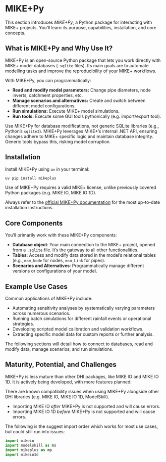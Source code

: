 # MIKE+Py

This section introduces *MIKE+Py*, a Python package for interacting with MIKE+ projects. You'll learn its purpose, capabilities, installation, and core concepts.

## What is MIKE+Py and Why Use It?

MIKE+Py is an open-source Python package that lets you work directly with MIKE+ model databases (`.sqlite` files). Its main goals are to automate modelling tasks and improve the reproducibility of your MIKE+ workflows.

With MIKE+Py, you can programmatically:

*   **Read and modify model parameters:** Change pipe diameters, node inverts, catchment properties, etc.
*   **Manage scenarios and alternatives:** Create and switch between different model configurations.
*   **Run simulations:** Execute MIKE+ model simulations.
*   **Run tools:** Execute some GUI tools pythonically (e.g. import/export tool).
   
::: {.callout-important title="Modifying Databases Correctly"}
Use MIKE+Py for database modifications, not generic SQLite libraries (e.g., Python's `sqlite3`). MIKE+Py leverages MIKE+'s internal .NET API, ensuring changes adhere to MIKE+ specific logic and maintain database integrity. Generic tools bypass this, risking model corruption.
:::

## Installation

Install MIKE+Py using `uv` in your terminal:

```powershell
uv pip install mikeplus
```

::: {.callout-note}
Use of MIKE+Py requires a valid  MIKE+ license, unlike previously covered Python packages (e.g. MIKE IO, MIKE IO 1D).
:::

::: {.callout-tip}
Always refer to the [official MIKE+Py documentation](https://dhi.github.io/mikepluspy/) for the most up-to-date installation instructions.
:::

## Core Components

You'll primarily work with these MIKE+Py components:

*   **Database object**: Your main connection to the MIKE+ project, opened from a `.sqlite` file. It's the gateway to all other functionalities.
*   **Tables**: Access and modify data stored in the model's relational tables (e.g., `msm_Node` for nodes, `msm_Link` for pipes).
*   **Scenarios and Alternatives**: Programmatically manage different versions or configurations of your model.

## Example Use Cases

Common applications of MIKE+Py include:

*   Automating sensitivity analyses by systematically varying parameters across numerous scenarios.
*   Running batch simulations for different rainfall events or operational strategies.
*   Developing scripted model calibration and validation workflows.
*   Extracting specific model data for custom reports or further analysis.

The following sections will detail how to connect to databases, read and modify data, manage scenarios, and run simulations.

## Maturity, Potential, and Challenges

MIKE+Py is less mature than other DHI packages, like MIKE IO and MIKE IO 1D. It is actively being developed, with more features planned.

::: {.callout-warning title="Compatibility issues"}
There are known compatibility issues when using MIKE+Py alongside other DHI libraries (e.g. MIKE IO, MIKE IO 1D, ModelSkill).

- Importing MIKE IO *after* MIKE+Py is not supported and will cause errors.
- Importing MIKE IO 1D *before* MIKE+Py is not supported and will cause errors.

The following is the suggest import order which works for most use cases, but could still run into issues:
```python
import mikeio
import modelskill as ms
import mikeplus as mp
import mikeio1d
```
:::